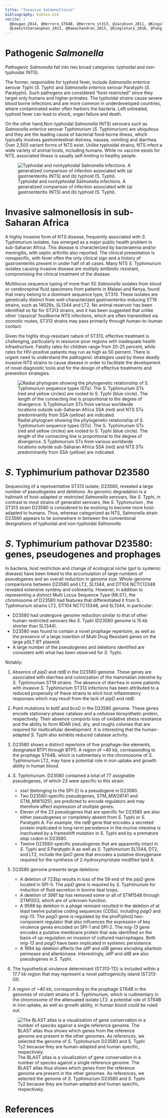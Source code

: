 ```yaml
---
title: "Invasive Salmonellosis"
bibliography: bibtex.bib
nocite: | 
  @Dougan_2014, @Herrero_ST64B, @Herrero_st313, @Jacobsen_2011, @Kingsley_2009,
  @Leekitcharoenphon_2013, @Ramachandran_2015, @Singletary_2016, @Yang_2015
---
```


# Pathogenic *Salmonella*

Pathogenic *Salmonella* fall into two broad categories: typhoidal and
non-typhoidal (NTS). 

The former, responsible for typhoid fever, include *Salmonella enterica* serovar
Typhi (*S.* Typhi) and *Salmonella enterica* serovar Paratyphi (*S.* Paratyphi).
Such pathogens are considered "host-restricted" since they target only humans
and higher primates.
The typhoidal strains cause severe blood borne infections and are more common in
underdeveloped countries, where contaminated water often harbors the bacteria.
Left untreated, typhoid fever can lead to shock, organ failure and death.

On the other hand,Non-typhoidal *Salmonella* (NTS) serovars such as
*Salmonella enterica* serovar Typhimurium (*S.* Typhimurium) are ubiquitous and
they are the leading cause of bacterial food-borne illness, which typically
involves gastrointestinal distress, nausea, vomiting and diarrhea.
Over 2,500 variant forms of NTS exist. Unlike typhoidal strains, NTS infect a
wide variety of animal hosts, including humans.
While no vaccine exists for NTS, associated illness is usually self-limiting in 
healthy people.

![Typhoidal and nontyphoidal Salmonella infections. A generalized comparison of infection associated with (a) gastroenteritis (NTS) and (b) typhoid (S. Typhi).](img/Typhoidal_NTS.png)

# Invasive salmonellosis in sub-Saharan Africa

A highly invasive form of NTS disease, frequently associated with *S.*
Typhimurium isolates, has emerged as a major public health problem in
sub-Saharan Africa.
This disease is characterized by bacteraemia and/or meningitis, with septic
arthritis also reported.
The clinical presentation is nonspecific, with fever often the only clinical
sign and a history of gastroenteritis present in under half of all cases.
Many NTS *S.* Typhimurium isolates causing invasive disease are multiply
antibiotic resistant, compromising the clinical treatment of the disease.

Multilocus sequence typing of more than 50 *Salmonella* isolates from blood or 
cerebrospinal fluid specimens from patients in Malawi and Kenya, found that many 
belong to a dominant sequence type, ST313.
These isolates are genetically distinct from well-characterized
gastroenteritis-inducing 
ST19 strains, such as 14028s, SL1344 and LT2.
No animal reservoir has been identified so far for ST313 strains, and it has
been suggested that unlike other ‘classical’ foodborne NTS infections, which are
often transmitted via zoonotic routes, ST313 strains may pass primarily through 
human-to-human contact.

Given the highly drug-resistant nature of ST313, effective treatment is
challenging, particularly in resource-poor regions with inadequate health
infrastructure.
Fatality rates for children range from 20-25 percent, while rates for
HIV-positive patients may run as high as 50 percent.
There is urgent need to understand the pathogenic strategies used by these
deadly invasive NTS strains to cause disease in order to facilitate the
development of novel diagnostic tools and for the design of effective treatments
and prevention strategies. 

![Radial phylogram showing the phylogenetic relationship of *S.* Typhimurium sequence types (STs). The S. Typhimurium STs (red and yellow circles) are rooted to S. Typhi (blue circle). The length of the connecting line is proportional to the degree of divergence. S.Typhimurium STs from various worldwide locations outside sub-Saharan Africa SSA (red) and NTS STs predominantly from SSA (yellow) are indicated.](img/D23580_tree.png)

# *S*. Typhimurium pathovar D23580

Sequencing of a representative ST313 isolate, D23580, revealed a large number of 
pseudogenes and deletions. As genomic degradation is a hallmark of host-adapted 
or restricted *Salmonella* serovars, like *S.* Typhi, in contrast to most
strains of generalist serovars, like *S.* Typhimurium , the ST313 strain D23580
is considered to be evolving to become more host-adapted to humans.
Thus, whereas categorized as NTS, Salmonella strain D23580 appears to lie
somewhere  in between the conventional designations of typhoidal and
non-typhoidal *Salmonella*.

# *S*. Typhimurium pathovar D23580: genes, pseudogenes and prophages

In bacteria, host restriction and change of ecological niche (gut to systemic
disease) have been linked to the accumulation of large numbers of pseudogenes
and an overall reduction in genome size. 
Whole-genome comparisons between D23580 and LT2, SL1344, and DT104 NCTC13348
revealed extensive synteny and colinearity.
However, in addition to representing a distinct 
Multi Locus Sequence Type (MLST), the chromosome of D23580 had features that differentiated it from S. Typhimurium strains LT2, DT104 NCTC13348, and SL1344,
in particular:

- D23580 had undergone genome reduction similar to that of other human-restricted 
serovars like *S.* Typhi (D23580 genome is 15 kb shorter than SL1344).
- D23580 was found to contain a novel prophage repertoire, as well as the presence 
of a large insertion of Multi Drug Resistant genes on the large pSLT-BT plasmid. 
- A large number of the pseudogenes and deletions identified are consistent with
what has been observed for *S.* Typhi.

Notably:

1) Absence of *pipD* and *ratB* in the D23580 genome.
  These genes are associated with diarrhea and colonization of the mammalian
  intestine by *S.* Typhimurium ST19 strains. The absence of diarrhea in some
  patients with invasive *S.* Typhimurium ST313 infections has been attributed
  to a reduced propensity of these strains to elicit host inflammatory responses
  which may result from the lack of *pipD* and *ratB*.

2) Point mutations in  *katE* and *bcsG* in the D23580 genome.
  These genes encode stationary-phase catalase and a cellulose biosynthetic
  protein, respectively.
  Their absence comports loss of oxidative stress resistance and the ability to
  form RDAR (red, dry, and rough) colonies that are required for multicellular
  development.
  It is interesting that the human-adapted *S.* Typhi also exhibits reduced
  catalase activity.

3) D23580 shows a distinct repertoire of five prophage-like elements, designated 
  BTP1 through BTP5. 
  A region of ~40 kb, corresponding to the prophage ST64B, which is rudimentary
  in the chromosome of *S.* Typhimurium LT2, may have a potential role in iron
  uptake and growth ability in human blood.

4) *S.* Typhimurium. D23580 contained a total of 77 assignable pseudogenes, of
  which 23 were specific to this strain:
    - *sseI* (belonging to the SPI-2) is a pseudogene in D23580.
    - Two D23580-specific pseudogenes, STM_MW29741 and STM_MW10251, are predicted
      to encode regulators and may therefore affect expression of multiple genes. 
    - Eleven of the 23 pseudogenes that are specific for D23580 are also either
      pseudogenes or completely absent from *S.* Typhi or *S.* Paratyphi A.
      For example, the *ratB* gene that encodes a secreted protein implicated in
      long-term persistence in the murine intestine is inactivated by a frameshift
      mutation in *S.* Typhi and by a premature stop codon in D23580.
    - Twelve D23580-specific pseudogenes that are apparently intact in *S.* Typhi
      and *S.*Paratyphi A as well as *S.* Typhimurium SL1344, DT2, and LT2,
      include the *lpxO* gene that encodes a putative dioxygenase required for the
      synthesis of 2-hydroxymyristate modified lipid A.

5) D23580 genome presents large deletions:
    - A deletion of 723bp results in loss of the 59 end of the *pipD* gene
      located in SPI-5.
      The *pipD* gene is required by *S.* Typhimurium for induction of fluid
      secretion in bovine ileal loops.
    - A deletion of 3981 bp has removed some or all of STM1548 through STM1553,
      which are of unknown function. 
    - A 9568 bp deletion in a phage remnant resulted in the deletion of at least
      twelve putative coding sequences (CDSs), including *pagO* and *mig-13*.
      The *pagO* gene is regulated by the phoP/phoQ two-component regulator that
      also influences the expression of key virulence genes encoded on SPI-1 and
      SPI-2. The *mig-13* gene encodes a putative membrane protein that was
      identified on the basis of up-regulation on invasion of cultured
      macrophages. 
      Both *mig-13* and *pagO* have been implicated in systemic persistence.
    - A 1694 bp deletion affects the *allP* and *allB* genes encoding allantoin 
      permease and allantoinase. Interestingly, *allP* and *allB* are also
      pseudogenes in *S.* Typhi.

6) The hypothetical virulence determinant (ST313-TD) is included within a 17.7
  kb region that may represent a novel pathogenicity island (ST313-GI).

7) A region of ~40 kb, corresponding to the prophage ST64B in the genomes of
  virulent strains of S. Typhimurium, which is rudimentary in the chromosome of
  the attenuated isolate LT2. a potential role of ST64B in iron uptake, as well
  as growth ability, in human blood could be ruled out.


![The BLAST atlas is a visualization of gene conservation in a number of species against a single reference genome. The BLAST atlas thus shows which genes from the reference genome are present in the other genomes. As references, we selected the genome of *S.* Typhimurium D23580 and *S.* Typhi Ty2 because they are human-adapted and human specific, respectively.](img/D23580_BLAST.png)

# References
